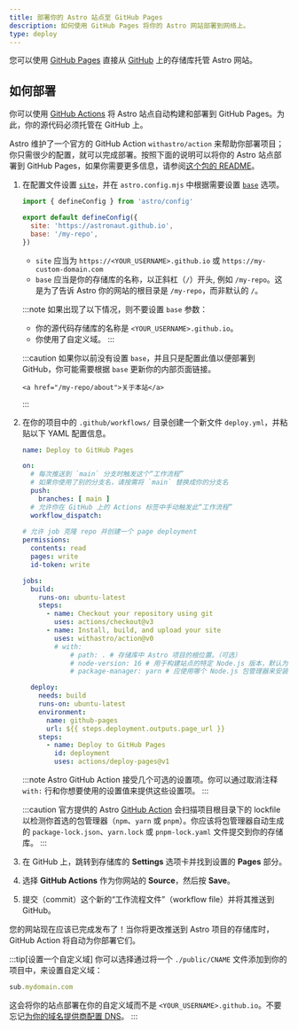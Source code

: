 ```yaml
---
title: 部署你的 Astro 站点至 GitHub Pages
description: 如何使用 GitHub Pages 将你的 Astro 网站部署到网络上。
type: deploy
---
```


您可以使用 [GitHub Pages](https://pages.github.com/) 直接从 [GitHub](https://github.com/) 上的存储库托管 Astro 网站。

## 如何部署

你可以使用 [GitHub Actions](https://github.com/features/actions) 将 Astro 站点自动构建和部署到 GitHub Pages。为此，你的源代码必须托管在 GitHub 上。

Astro 维护了一个官方的 GitHub Action `withastro/action` 来帮助你部署项目；你只需很少的配置，就可以完成部署。按照下面的说明可以将你的 Astro 站点部署到 GitHub Pages，如果你需要更多信息，请参阅[这个包的 README](https://github.com/withastro/action)。

1. 在配置文件设置 [`site`](/zh-cn/reference/configuration-reference/#site)，并在 `astro.config.mjs` 中根据需要设置 [`base`](/zh-cn/reference/configuration-reference/#base) 选项。

    ```js title="astro.config.mjs" ins={4-5}
    import { defineConfig } from 'astro/config'

    export default defineConfig({
      site: 'https://astronaut.github.io',
      base: '/my-repo',
    })
    ```

    - `site` 应当为 `https://<YOUR_USERNAME>.github.io` 或 `https://my-custom-domain.com`
    - `base` 应当是你的存储库的名称，以正斜杠（`/`）开头, 例如 `/my-repo`。这是为了告诉 Astro 你的网站的根目录是 `/my-repo`，而非默认的 `/`。

    :::note
      如果出现了以下情况，则不要设置 `base` 参数：

    - 你的源代码存储库的名称是 `<YOUR_USERNAME>.github.io`。
    - 你使用了自定义域。
    :::

    :::caution
        如果你以前没有设置 `base`，并且只是配置此值以便部署到 GitHub，你可能需要根据 `base` 更新你的内部页面链接。

    ```astro
    <a href="/my-repo/about">关于本站</a>
    ```

    :::

2. 在你的项目中的 `.github/workflows/` 目录创建一个新文件 `deploy.yml`，并粘贴以下 YAML 配置信息。

    ```yaml title="deploy.yml"
    name: Deploy to GitHub Pages

    on:
      # 每次推送到 `main` 分支时触发这个“工作流程”
      # 如果你使用了别的分支名，请按需将 `main` 替换成你的分支名
      push:
        branches: [ main ]
      # 允许你在 GitHub 上的 Actions 标签中手动触发此“工作流程”
      workflow_dispatch:
      
    # 允许 job 克隆 repo 并创建一个 page deployment
    permissions:
      contents: read
      pages: write
      id-token: write

    jobs:
      build:
        runs-on: ubuntu-latest
        steps:
          - name: Checkout your repository using git
            uses: actions/checkout@v3
          - name: Install, build, and upload your site
            uses: withastro/action@v0
            # with:
                # path: . # 存储库中 Astro 项目的根位置。（可选）
                # node-version: 16 # 用于构建站点的特定 Node.js 版本，默认为 16。（可选）
                # package-manager: yarn # 应使用哪个 Node.js 包管理器来安装依赖项和构建站点。会根据存储库中的 lockfile 自动检测。（可选）

      deploy:
        needs: build
        runs-on: ubuntu-latest
        environment:
          name: github-pages
          url: ${{ steps.deployment.outputs.page_url }}
        steps:
          - name: Deploy to GitHub Pages
            id: deployment
            uses: actions/deploy-pages@v1
    ```
    
    :::note
    Astro GitHub Action 接受几个可选的设置项。你可以通过取消注释 `with:` 行和你想要使用的设置值来提供这些设置项。
    :::

    :::caution
    官方提供的 Astro [GitHub Action](https://github.com/withastro/action) 会扫描项目根目录下的 lockfile 以检测你首选的包管理器（`npm`、`yarn` 或 `pnpm`）。你应该将包管理器自动生成的 `package-lock.json`、`yarn.lock` 或 `pnpm-lock.yaml` 文件提交到你的存储库。
    :::

3. 在 GitHub 上，跳转到存储库的 **Settings** 选项卡并找到设置的 **Pages** 部分。

4. 选择 **GitHub Actions** 作为你网站的 **Source**，然后按 **Save**。

5. 提交（commit）这个新的“工作流程文件”（workflow file）并将其推送到 GitHub。

您的网站现在应该已完成发布了！当你将更改推送到 Astro 项目的存储库时，GitHub Action 将自动为你部署它们。

:::tip[设置一个自定义域]
你可以选择通过将一个 `./public/CNAME` 文件添加到你的项目中，来设置自定义域：

```js title="public/CNAME"
sub.mydomain.com
```

这会将你的站点部署在你的自定义域而不是 `<YOUR_USERNAME>.github.io`。不要忘记[为你的域名提供商配置 DNS](https://docs.github.com/cn/pages/configuring-a-custom-domain-for-your-github-pages-site/managing-a-custom-domain-for-your-github-pages-site#configuring-a-subdomain)。
:::

